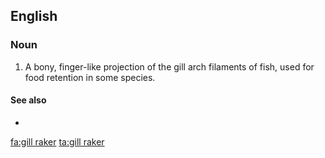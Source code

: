 ==English==

===Noun===
{{en-noun|sg=[[gill]] [[raker]]}}

# {{ichthyology}} A bony, finger-like projection of the gill arch filaments of fish, used for food retention in some species.

====See also====
* {{pedialite|Fish anatomy}}

[[fa:gill raker]]
[[ta:gill raker]]